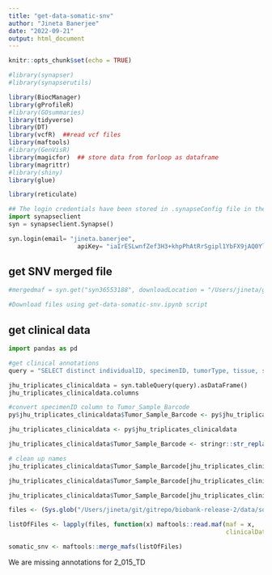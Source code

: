 ```yaml
---
title: "get-data-somatic-snv"
author: "Jineta Banerjee"
date: "2022-09-21"
output: html_document
---
```


```r
knitr::opts_chunk$set(echo = TRUE)
```

```r

#library(synapser)
#library(synapserutils)

library(BiocManager)
library(gProfileR)
#library(GOsummaries)
library(tidyverse)
library(DT)
library(vcfR)  ##read vcf files
library(maftools)
#library(GenVisR)
library(magicfor)  ## store data from forloop as dataframe
library(magrittr)
#library(shiny)
library(glue)

library(reticulate)

```

```python

## The login credentials have been stored in .synapseConfig file in the home dir. If you dont have this setup, please make the file before trying to login.
import synapseclient
syn = synapseclient.Synapse()

syn.login(email= "jineta.banerjee",
                   apiKey= "iaIrESLwnfZef3H3+khpPhAtRrSgipl1YbFX9jAQ0YlL38ygCIZ2/ocleaivnCXX0Dzre81ahVPUjO79fLJgNg==")

```

## get SNV merged file

```python

#mergedmaf = syn.get("syn36553188", downloadLocation = "/Users/jineta/git/gitrepo/biobank-release-2/data")

#Download files using get-data-somatic-snv.ipynb script

```

## get clinical data

```python

import pandas as pd

#get clinical annotations
query = "SELECT distinct individualID, specimenID, tumorType, tissue, sex, age, bodyPart, isCellLine FROM syn30791643 WHERE ( assay = 'Whole Exome Sequencing' ) "

jhu_triplicates_clinicaldata = syn.tableQuery(query).asDataFrame()
jhu_triplicates_clinicaldata.columns

```

```r

#convert specimenID column to Tumor_Sample_Barcode
py$jhu_triplicates_clinicaldata$Tumor_Sample_Barcode <- py$jhu_triplicates_clinicaldata$specimenID

jhu_triplicates_clinicaldata <- py$jhu_triplicates_clinicaldata

jhu_triplicates_clinicaldata$Tumor_Sample_Barcode <- stringr::str_replace_all(jhu_triplicates_clinicaldata$Tumor_Sample_Barcode," ","_")

# clean up names
jhu_triplicates_clinicaldata$Tumor_Sample_Barcode[jhu_triplicates_clinicaldata$specimenID == "2-015 Malignant Peripheral Nerve Sheath Tumor"] <- "2_015_Malignant_Peripheral_Nerve_Sheath_Tumor_TD"

jhu_triplicates_clinicaldata$Tumor_Sample_Barcode[jhu_triplicates_clinicaldata$specimenID == "2-016 Malignant Peripheral Nerve Sheath Tumor"] <- "2_016_TD"

jhu_triplicates_clinicaldata$Tumor_Sample_Barcode[jhu_triplicates_clinicaldata$specimenID == "2-009 Neurofibroma"] <- "2_009_Neurofibroma_TD"

```

```r

files <- (Sys.glob("/Users/jineta/git/gitrepo/biobank-release-2/data/somatic_snv_batch1_2_3/*.maf"))

listOfFiles <- lapply(files, function(x) maftools::read.maf(maf = x,
                                                            clinicalData = jhu_triplicates_clinicaldata)) 

somatic_snv <- maftools::merge_mafs(listOfFiles)


```

We are missing annotations for 
  2_015_TD
  



